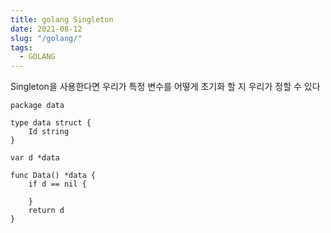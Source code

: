 ```yaml
---
title: golang Singleton
date: 2021-08-12
slug: "/golang/"
tags:
  - GOLANG
---
```



Singleton을 사용한다면 우리가 특정 변수를 어떻게 초기화 할 지 우리가 정할 수 있다

```
package data

type data struct {
	Id string
}

var d *data

func Data() *data {
	if d == nil {

	}
	return d
}
```